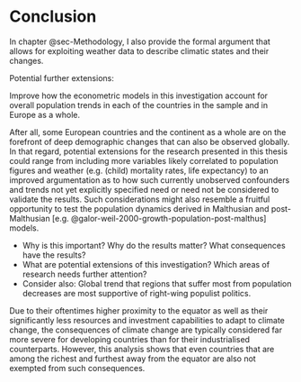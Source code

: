 # Conclusion {#sec-Conclusion}

In chapter @sec-Methodology, I also provide the formal argument that allows for exploiting weather data to describe climatic states and their changes.

Potential further extensions:

Improve how the econometric models in this investigation account for overall population trends in each of the countries in the sample and in Europe as a whole.
<!--was genau meine ich denn da?!?!?-->

After all, some European countries and the continent as a whole are on the forefront of deep demographic changes that can also be observed globally.
In that regard, potential extensions for the research presented in this thesis could range from including more variables likely correlated to population figures and weather (e.g. (child) mortality rates, life expectancy) to an improved argumentation as to how such currently unobserved confounders and trends not yet explicitly specified need or need not be considered to validate the results.
Such considerations might also resemble a fruitful opportunity to test the population dynamics derived in Malthusian and post-Malthusian [e.g. @galor-weil-2000-growth-population-post-malthus] models.

-   Why is this important? Why do the results matter? What consequences have the results?
-   What are potential extensions of this investigation? Which areas of research needs further attention?
-   Consider also: Global trend that regions that suffer most from population decreases are most supportive of right-wing populist politics.

Due to their oftentimes higher proximity to the equator as well as their significantly less resources and investment capabilities to adapt to climate change, the consequences of climate change are typically considered far more severe for developing countries than for their industrialised counterparts.
However, this analysis shows that even countries that are among the richest and furthest away from the equator are also not exempted from such consequences.
